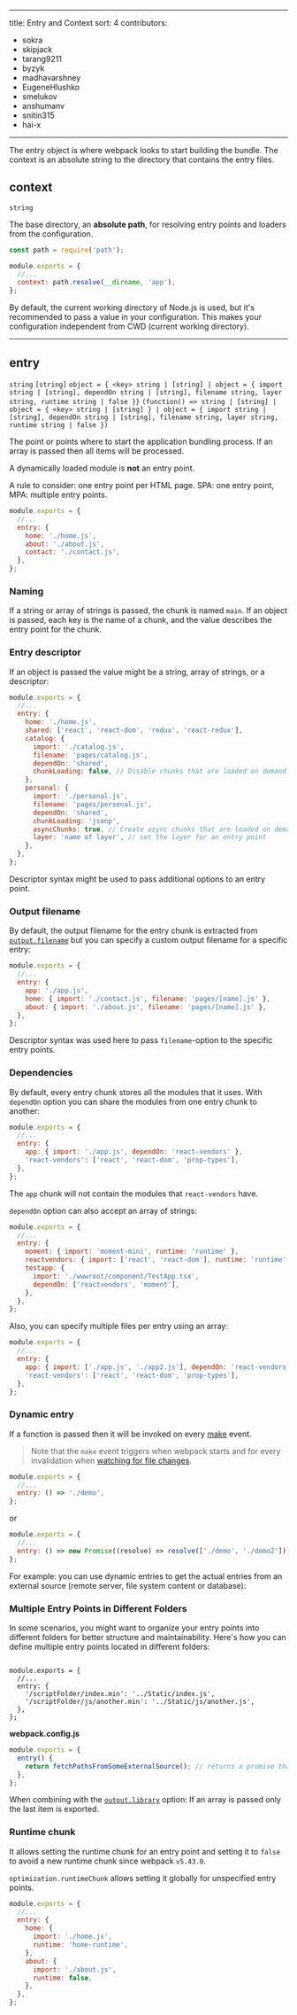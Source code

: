 
---
title: Entry and Context
sort: 4
contributors:
  - sokra
  - skipjack
  - tarang9211
  - byzyk
  - madhavarshney
  - EugeneHlushko
  - smelukov
  - anshumanv
  - snitin315
  - hai-x
---

The entry object is where webpack looks to start building the bundle. The context is an absolute string to the directory that contains the entry files.

## context

`string`

The base directory, an **absolute path**, for resolving entry points and loaders from the configuration.

```js
const path = require('path');

module.exports = {
  //...
  context: path.resolve(__dirname, 'app'),
};
```

By default, the current working directory of Node.js is used, but it's recommended to pass a value in your configuration. This makes your configuration independent from CWD (current working directory).

---

## entry

`string` `[string]` `object = { <key> string | [string] | object = { import string | [string], dependOn string | [string], filename string, layer string, runtime string | false }}` `(function() => string | [string] | object = { <key> string | [string] } | object = { import string | [string], dependOn string | [string], filename string, layer string, runtime string | false })`

The point or points where to start the application bundling process. If an array is passed then all items will be processed.

A dynamically loaded module is **not** an entry point.

A rule to consider: one entry point per HTML page. SPA: one entry point, MPA: multiple entry points.

```js
module.exports = {
  //...
  entry: {
    home: './home.js',
    about: './about.js',
    contact: './contact.js',
  },
};
```

### Naming

If a string or array of strings is passed, the chunk is named `main`. If an object is passed, each key is the name of a chunk, and the value describes the entry point for the chunk.

### Entry descriptor

If an object is passed the value might be a string, array of strings, or a descriptor:

```js
module.exports = {
  //...
  entry: {
    home: './home.js',
    shared: ['react', 'react-dom', 'redux', 'react-redux'],
    catalog: {
      import: './catalog.js',
      filename: 'pages/catalog.js',
      dependOn: 'shared',
      chunkLoading: false, // Disable chunks that are loaded on demand and put everything in the main chunk.
    },
    personal: {
      import: './personal.js',
      filename: 'pages/personal.js',
      dependOn: 'shared',
      chunkLoading: 'jsonp',
      asyncChunks: true, // Create async chunks that are loaded on demand.
      layer: 'name of layer', // set the layer for an entry point
    },
  },
};
```

Descriptor syntax might be used to pass additional options to an entry point.

### Output filename

By default, the output filename for the entry chunk is extracted from [`output.filename`](/configuration/output/#outputfilename) but you can specify a custom output filename for a specific entry:

```js
module.exports = {
  //...
  entry: {
    app: './app.js',
    home: { import: './contact.js', filename: 'pages/[name].js' },
    about: { import: './about.js', filename: 'pages/[name].js' },
  },
};
```

Descriptor syntax was used here to pass `filename`-option to the specific entry points.

### Dependencies

By default, every entry chunk stores all the modules that it uses. With `dependOn` option you can share the modules from one entry chunk to another:

```js
module.exports = {
  //...
  entry: {
    app: { import: './app.js', dependOn: 'react-vendors' },
    'react-vendors': ['react', 'react-dom', 'prop-types'],
  },
};
```

The `app` chunk will not contain the modules that `react-vendors` have.

`dependOn` option can also accept an array of strings:

```js
module.exports = {
  //...
  entry: {
    moment: { import: 'moment-mini', runtime: 'runtime' },
    reactvendors: { import: ['react', 'react-dom'], runtime: 'runtime' },
    testapp: {
      import: './wwwroot/component/TestApp.tsx',
      dependOn: ['reactvendors', 'moment'],
    },
  },
};
```

Also, you can specify multiple files per entry using an array:

```js
module.exports = {
  //...
  entry: {
    app: { import: ['./app.js', './app2.js'], dependOn: 'react-vendors' },
    'react-vendors': ['react', 'react-dom', 'prop-types'],
  },
};
```

### Dynamic entry

If a function is passed then it will be invoked on every [make](/api/compiler-hooks/#make) event.

> Note that the `make` event triggers when webpack starts and for every invalidation when [watching for file changes](/configuration/watch/).

```js
module.exports = {
  //...
  entry: () => './demo',
};
```

or

```js
module.exports = {
  //...
  entry: () => new Promise((resolve) => resolve(['./demo', './demo2'])),
};
```

For example: you can use dynamic entries to get the actual entries from an external source (remote server, file system content or database):

### Multiple Entry Points in Different Folders
In some scenarios, you might want to organize your entry points into different folders for better structure and maintainability. Here's how you can define multiple entry points located in different folders:
```

module.exports = {
  //...
  entry: {
    '/scriptFolder/index.min': '../Static/index.js',
    '/scriptFolder/js/another.min': '../Static/js/another.js',
  },
};
```

**webpack.config.js**

```js
module.exports = {
  entry() {
    return fetchPathsFromSomeExternalSource(); // returns a promise that will be resolved with something like ['src/main-layout.js', 'src/admin-layout.js']
  },
};
```

When combining with the [`output.library`](/configuration/output/#outputlibrary) option: If an array is passed only the last item is exported.

### Runtime chunk

It allows setting the runtime chunk for an entry point and setting it to `false` to avoid a new runtime chunk since webpack `v5.43.0`.

`optimization.runtimeChunk` allows setting it globally for unspecified entry points.

```js
module.exports = {
  //...
  entry: {
    home: {
      import: './home.js',
      runtime: 'home-runtime',
    },
    about: {
      import: './about.js',
      runtime: false,
    },
  },
};
```
